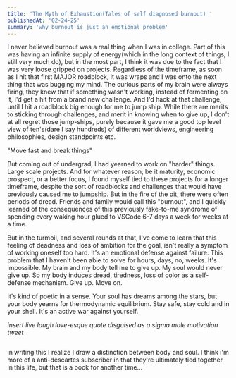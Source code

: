 ```yaml
---
title: 'The Myth of Exhaustion(Tales of self diagnosed burnout) '
publishedAt: '02-24-25'
summary: 'why burnout is just an emotional problem'
---
```


I never believed burnout was a real thing when I was in college. Part of this was having an infinite supply of energy(which in the long context of things, I still very much do), but in the most part, I think it was due to the fact that I was very loose gripped on projects. Regardless of the timeframe, as soon as I hit that first MAJOR roadblock, it was wraps and I was onto the next thing that was bugging my mind. The curious parts of my brain were always firing, they knew that if something wasn't working, instead of fermenting on it, I'd get a hit from a brand new challenge. And I'd hack at that challenge, until I hit a roadblock big enough for me to jump ship. While there are merits to sticking through challenges, and merit in knowing when to give up, I don't at all regret those jump-ships, purely because it gave me a good top level view of ten's(dare I say hundreds) of different worldviews, engineering philosophies, design standpoints etc. 

"Move fast and break things"

But coming out of undergrad, I had yearned to work on "harder" things. Large scale projects. And for whatever reason, be it maturity, economic prospect, or a better focus, I found myself tied to these projects for a longer timeframe, despite the sort of roadblocks and challenges that would have previously caused me to jumpship. But in the fire of the pit, there were often periods of dread. Friends and family would call this "burnout", and I quickly learned of the consequences of this previously fake-to-me syndrome of spending every waking hour glued to VSCode 6-7 days a week for weeks at a time. 

But in the turmoil, and several rounds at that, I've come to learn that this feeling of deadness and loss of ambition for the goal, isn't really a symptom of working oneself too hard. It's an emotional defense against failure. This problem that I haven't been able to solve for hours, days, no, weeks. It's impossible. My brain and my body tell me to give up. My soul would never give up. So my body induces dread, tiredness, loss of color as a self-defense mechanism. Give up. Move on. 

It's kind of poetic in a sense. 
Your soul has dreams among the stars, but your body yearns for thermodynamic equilibrium. Stay safe, stay cold and in your shell. It's an active war against yourself. 

*insert live laugh love-esque quote disguised as a sigma male motivation tweet*
<div className="image-container">
    <img src="/no_risk_no_porsche.png" alt="" className="resized-image" />
</div>

in writing this I realize I draw a distinction between body and soul. I think i'm more of a anti-descartes subscriber in that they're ultimately tied together in this life, but that is a book for another time... 